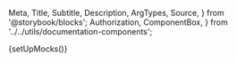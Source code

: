   Meta,
  Title,
  Subtitle,
  Description,
  ArgTypes,
  Source,
} from '@storybook/blocks';
  Authorization,
  ComponentBox,
} from '../../utils/documentation-components';

{setUpMocks()}

<Meta
  title="Entities/BusinessForm"
  Components="justifi-business-form"
  of={JustifiBusinessForm}
/>

<Title />

---

Component to render a business onboarding form. You will need to first create a business
via [Business API](https://docs.justifi.tech/api-spec#tag/Business) to get the business-id
required for this component.

# Index

---

- [Props, events and methods](#props-events-and-methods)
- [Authorization](#authorization)
- [Example usage](#example-usage)

# Props, events and methods

---

<ArgTypes exclude={['test-mode', 'Theme']} />

<Authorization
  actions={['write']}
  entity="business"
  identification="business_id"
/>

# Example Usage

---

<ComponentBox>
  <justifi-business-form />
</ComponentBox>

---

<Source dark language="html" code={example} />
